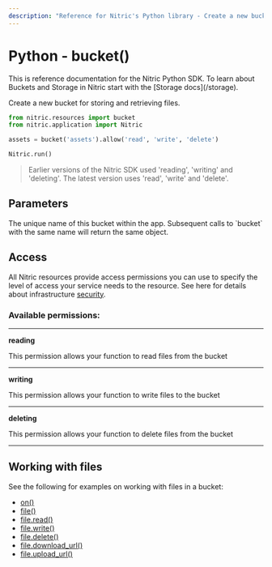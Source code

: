 ```yaml
---
description: "Reference for Nitric's Python library - Create a new bucket for storing and retrieving files."
---
```


# Python - bucket()

<Note>
  This is reference documentation for the Nitric Python SDK. To learn about
  Buckets and Storage in Nitric start with the [Storage docs](/storage).
</Note>

Create a new bucket for storing and retrieving files.

```python
from nitric.resources import bucket
from nitric.application import Nitric

assets = bucket('assets').allow('read', 'write', 'delete')

Nitric.run()
```

> Earlier versions of the Nitric SDK used 'reading', 'writing' and 'deleting'. The latest version uses 'read', 'write' and 'delete'.

## Parameters

<Properties>
  <Property name="name" type="string" required>
    The unique name of this bucket within the app. Subsequent calls to `bucket`
    with the same name will return the same object.
  </Property>
</Properties>

## Access

All Nitric resources provide access permissions you can use to specify the level of access your service needs to the resource. See here for details about infrastructure [security](/get-started/foundations/infrastructure/security).

### Available permissions:

---

**reading**

This permission allows your function to read files from the bucket

---

**writing**

This permission allows your function to write files to the bucket

---

**deleting**

This permission allows your function to delete files from the bucket

---

## Working with files

See the following for examples on working with files in a bucket:

- [on()](./bucket-on)
- [file()](./bucket-file)
- [file.read()](./bucket-file-read)
- [file.write()](./bucket-file-write)
- [file.delete()](./bucket-file-delete)
- [file.download_url()](./bucket-file-downloadurl)
- [file.upload_url()](./bucket-file-uploadurl)
